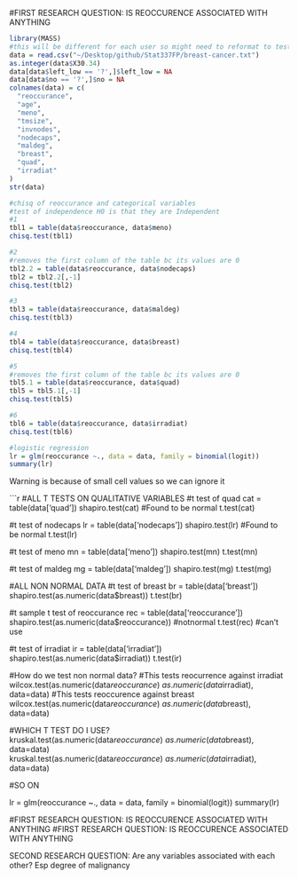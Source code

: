 #FIRST RESEARCH QUESTION: IS REOCCURENCE ASSOCIATED WITH ANYTHING
```r
library(MASS)
#this will be different for each user so might need to reformat to test/run
data = read.csv("~/Desktop/github/Stat337FP/breast-cancer.txt")
as.integer(data$X30.34)
data[data$left_low == '?',]$left_low = NA
data[data$no == '?',]$no = NA
colnames(data) = c(
  "reoccurance",
  "age",
  "meno",
  "tmsize",
  "invnodes",
  "nodecaps",
  "maldeg",
  "breast",
  "quad",
  "irradiat"
)
str(data)
```

```r
#chisq of reoccurance and categorical variables 
#test of independence H0 is that they are Independent
#1
tbl1 = table(data$reoccurance, data$meno)
chisq.test(tbl1)

#2
#removes the first column of the table bc its values are 0
tbl2.2 = table(data$reoccurance, data$nodecaps)
tbl2 = tbl2.2[,-1]
chisq.test(tbl2)

#3
tbl3 = table(data$reoccurance, data$maldeg)
chisq.test(tbl3)

#4
tbl4 = table(data$reoccurance, data$breast)
chisq.test(tbl4)

#5
#removes the first column of the table bc its values are 0
tbl5.1 = table(data$reoccurance, data$quad)
tbl5 = tbl5.1[,-1]
chisq.test(tbl5)

#6
tbl6 = table(data$reoccurance, data$irradiat)
chisq.test(tbl6)

#logistic regression
lr = glm(reoccurance ~., data = data, family = binomial(logit))
summary(lr)
```
Warning is because of small cell values so we can ignore it

```r

#ALL T TESTS ON QUALITATIVE VARIABLES
#t test of quad
cat = table(data['quad'])
shapiro.test(cat) #Found to be normal
t.test(cat)

#t test of nodecaps
lr = table(data['nodecaps'])
shapiro.test(lr)  #Found to be normal
t.test(lr)

#t test of meno
mn = table(data['meno'])
shapiro.test(mn)
t.test(mn)

#t test of maldeg
mg = table(data['maldeg'])
shapiro.test(mg)
t.test(mg)

#ALL NON NORMAL DATA
#t test of breast
br = table(data['breast'])
shapiro.test(as.numeric(data$breast))
t.test(br)

#t sample t test of reoccurance
rec = table(data['reoccurance'])
shapiro.test(as.numeric(data$reoccurance))  #notnormal
t.test(rec)  #can't use

#t test of irradiat
ir = table(data['irradiat'])
shapiro.test(as.numeric(data$irradiat))
t.test(ir)

#How do we test non normal data?
#This tests reocurrence against irradiat
wilcox.test(as.numeric(data$reoccurance) ~ as.numeric(data$irradiat), data=data)
#This tests reoccurence against breast
wilcox.test(as.numeric(data$reoccurance) ~ as.numeric(data$breast), data=data)

#WHICH T TEST DO I USE?
kruskal.test(as.numeric(data$reoccurance) ~ as.numeric(data$breast), data=data)
kruskal.test(as.numeric(data$reoccurance) ~ as.numeric(data$irradiat), data=data)

#SO ON

lr = glm(reoccurance ~., data = data, family = binomial(logit))
summary(lr)

#FIRST RESEARCH QUESTION: IS REOCCURENCE ASSOCIATED WITH ANYTHING
#FIRST RESEARCH QUESTION: IS REOCCURENCE ASSOCIATED WITH ANYTHING

SECOND RESEARCH QUESTION: Are any variables associated with each other? Esp degree of malignancy

#


